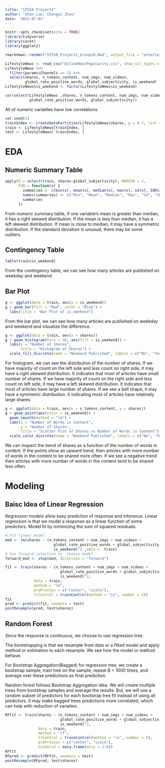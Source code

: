 ```yaml
---
title: "ST558 Project2"
author: "Shan Luo, Chengxi Zhou"
date: '2022-07-03'
---
```


```r
knitr::opts_chunk$set(echo = TRUE)
library(tidyverse)
library(caret)
library(ggplot2)
```

```r
rmarkdown::render("ST558_Project2_Group10.Rmd", output_file = "entertainment.html", params = list('data_channel_is_entertainment'))
```

```r
LifestyleNews <- read_csv("OnlineNewsPopularity.csv", show_col_types = FALSE) 
LifestyleNews %>% 
  filter(params$Channels == 1) %>%
  select(shares, n_tokens_content, num_imgs, num_videos,
         global_rate_positive_words, global_subjectivity, is_weekend)
LifestyleNews$is_weekend <- factor(LifestyleNews$is_weekend)
```

```r
cor(select(LifestyleNews ,shares, n_tokens_content, num_imgs, num_videos,
           global_rate_positive_words, global_subjectivity))
```

All of numeric variables have low correlations.  

```r
set.seed(1)
trainIndex <- createDataPartition(LifestyleNews$shares, p = 0.7, list = FALSE)
train <- LifestyleNews[trainIndex, ]
test <- LifestyleNews[-trainIndex, ]
```

# EDA  

## Numeric Summary Table  

```r
apply(X = select(train, shares:global_subjectivity), MARGIN = 2,
      FUN = function(x) {
        summaries <- c(min(x), mean(x), median(x), max(x), sd(x), IQR(x))
        names(summaries) <- c("Min", "Mean", "Median", "Max", "Sd", "IQR")
        summaries
      })
```

From numeric summary table, if one variable's mean is greater than median, it has a right skewed distribution. If the mean is less than median, it has a left skewed distribution. If mean is close to median, it may have a symmetric distribution. If the standard deviation is unusual, there may be some outliers.  

## Contingency Table  

```r
table(train$is_weekend)
```

From the contingency table, we can see how many articles are published on weekday and weekend.  

## Bar Plot  

```r
g <- ggplot(data = train, aes(x = is_weekend))
g + geom_bar(fill = "Red", color = "Blue") +
  labs(title = "Bar Plot of is_weekend")
```

From the bar plot, we can see how many articles are published on weekday and weekend and visualize the difference.  

```r
g <- ggplot(data = train, aes(x = shares))
g + geom_histogram(bins = 30, aes(fill = is_weekend)) +
  labs(x = "Number of Shares",
       title = "Histogram of Shares") +
  scale_fill_discrete(name = "Weekend Published", labels = c("No", "Yes"))
```

For histogram, we can see the distribution of the number of shares. If we have majority of count on the left side and less count on right side, it may have a right skewed distribution. It indicates that most of articles have small number of shares. If we have majority of count on the right side and less count on left side, it may have a left skewed distribution. It indicates that most of articles have large number of shares. If we see a bell shape, it may have a symmetric distribution. It indicating most of articles have relatively large shares.  

```r
g <- ggplot(data = train, aes(x = n_tokens_content, y = shares))
g + geom_point(aes(color = is_weekend)) +
  geom_smooth(method = "lm") +
  labs(x = "Number of Words in Content",
       y = "Number of Shares",
       title = "Scatter Plot of Shares vs Number of Words in Content") +
  scale_color_discrete(name = "Weekend Published", labels = c("No", "Yes"))
```

We can inspect the trend of shares as a function of the number of words in content. If the points show an upward trend, then articles with more number of words in the content to be shared more often. If we see a negative trend then articles with more number of words in the content tend to be shared less often.

# Modeling  

## Baisc Idea of Linear Regression  

Regression models allow easy prediction of response and inference. Linear regression is that we model a response as a linear function of some predictors. Model fit by minimizing the sum of squared residuals.  

```r
# Fit linear model
mod <- lm(shares ~ (n_tokens_content + num_imgs + num_videos + 
                      global_rate_positive_words + global_subjectivity + 
                      is_weekend)^2 ,data =  train)
# Use forward selection to  choose model
forward_mod <- step(mod, direction = "forward")

fit <- train(shares ~ (n_tokens_content + num_imgs + num_videos + 
                         global_rate_positive_words + global_subjectivity + 
                         is_weekend)^2,
             data = train,
             method = "lm",
             preProcess = c("center", "scale"),
             trControl = trainControl(method = "cv", number = 5))
fit
pred <- predict(fit, newdata = test) 
postResample(pred, test$shares)
```

## Random Forest  
Since the response is continuous, we choose to use regression tree.  

The bootstrapping is that we resample from data or a fitted model and apply method or estimation to each resample. We see how the model or method behave.  

For Bootstrap Aggregation(Bagged) for regression tree, we create a bootstrap sample, train tree on the sample, repeat B = 1000 times, and average over these predictions as final prediction.  

Random forest follows Bootstrap Aggregation idea. We will create multiple trees from bootstrap samples and average the results. But, we will use a random subset of predictors for each bootstrap tree fit instead of using all predictors. It may make bagged trees predictions more correlated, which can help with reduction of variation.  

```r
RFfit <- train(shares ~ (n_tokens_content + num_imgs + num_videos + 
                         global_rate_positive_words + global_subjectivity + 
                         is_weekend)^2, 
               data = train, 
               method = "rf", 
               trControl = trainControl(method = "cv", number = 5), 
               preProcess = c("center", "scale"),
               tuneGrid = data.frame(mtry = 1:6))
RFfit
RFpred <- predict(RFfit, newdata = test) 
postResample(RFpred, test$shares)
```



